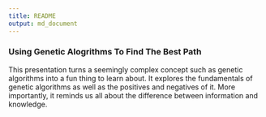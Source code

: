 ---
title: README
output: md_document
---

### Using Genetic Alogrithms To Find The Best Path

This presentation turns a seemingly complex concept such as genetic algorithms into a fun thing to learn about. It explores the fundamentals of genetic algorithms as well as the positives and negatives of it. More importantly, it reminds us all about the difference between information and knowledge. 